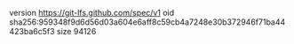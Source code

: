 version https://git-lfs.github.com/spec/v1
oid sha256:959348f9d6d56d03a604e6aff8c59cb4a7248e30b372946f71ba44423ba6c5f3
size 94126
